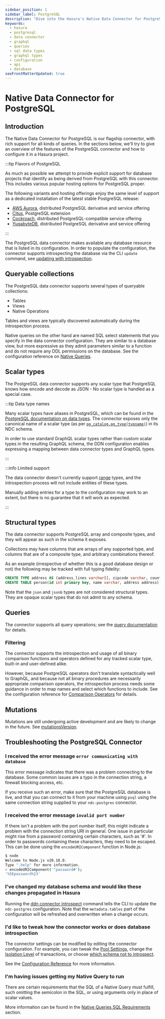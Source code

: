 ```yaml
---
sidebar_position: 1
sidebar_label: PostgreSQL
description: "Dive into the Hasura's Native Data Connector for PostgreSQL."
keywords:
  - hasura
  - postgresql
  - data connector
  - graphql
  - queries
  - sql data types
  - graphql types
  - configuration
  - api
  - database
seoFrontMatterUpdated: true
---
```


# Native Data Connector for PostgreSQL

## Introduction

The Native Data Connector for PostgreSQL is our flagship connector, with rich support for all kinds of queries. In the
sections below, we'll try to give an overview of the features of the PostgreSQL connector and how to configure it in a
Hasura project.

:::tip Flavors of PostgreSQL

As much as possible we attempt to provide explicit support for database projects that identify as being derived from
PostgreSQL with this connector. This includes various popular hosting options for PostgreSQL proper.

The following variants and hosting offerings enjoy the same level of support as a dedicated installation of the latest
stable PostgreSQL release:

- [AWS Aurora][AWS Aurora], distributed PostgreSQL derivative and service offering
- [Citus][Citus], PostgreSQL extension
- [Cockroach][Cockroach], distributed PostgreSQL-compatible service offering
- [YugabyteDB][YugabyteDB], distributed PostgreSQL derivative and service offering

:::

The PostgreSQL data connector makes available any database resource that is listed in its configuration. In order to
populate the configuration, the connector supports introspecting the database via the CLI `update` command, see
[updating with introspection](/connectors/postgresql/configuration-reference/index.mdx#updating-with-introspection).

## Queryable collections

The PostgreSQL data connector supports several types of queryable collections:

- Tables
- Views
- Native Operations

Tables and views are typically discovered automatically during the introspection process.

Native queries on the other hand are named SQL select statements that you specify in the data connector configuration.
They are similar to a database view, but more expressive as they admit parameters similar to a function and do not
require any DDL permissions on the database. See the configuration reference on
[Native Queries](/connectors/postgresql/native-operations/).

## Scalar types

The PostgreSQL data connector supports any scalar type that PostgreSQL knows how encode and decode as JSON - No scalar
type is handled as a special case.

:::tip Data type names

Many scalar types have aliases in PostgreSQL, which can be found in the [PostgreSQL documentation on data
types][PostgreSQL: data types]. The connector exposes only the canonical name of a scalar type (as per
[`pg_catalog.pg_type(typname)`][PostgreSQL: pg_type]) in its NDC schema.

In order to use standard GraphQL scalar types rather than custom scalar types in the resulting GraphQL schema, the DDN
configuration enables expressing a mapping between data connector types and GraphQL types.

:::

:::info Limited support

The data connector doesn't currently support [range][PostgreSQL: CREATE TYPE] types, and the introspection process will
not include entities of these types.

Manually adding entries for a type to the configuration may work to an extent, but there is no guarantee that it will
work as expected.

:::

## Structural types

The data connector supports PostgreSQL array and composite types, and they will appear as such in the schema it exposes.

Collections may have columns that are arrays of any supported type, and columns that are of a composite type, and
arbitrary combinations thereof.

As an example (irrespective of whether this is a good database design or not) the following may be tracked with full
typing fidelity:

```sql
CREATE TYPE address AS (address_lines varchar[], zipcode varchar, country varchar);
CREATE TABLE person(id int primary key, name varchar, address address);
```

Note that the `json` and `jsonb` types are not considered structural types. They are opaque scalar types that do not
admit to any schema.

## Queries

The connector supports all query operations; see the [query documentation](/graphql-api/queries/index.mdx) for details.

### Filtering

The connector supports the introspection and usage of all binary comparison functions and operators defined for any
tracked scalar type, built-in and user-defined alike.

However, because PostgreSQL operators don't translate syntactically well to GraphQL, and because not all binary
procedures are necessarily appropriate comparison operators, the introspection process needs some guidance in order to
map names and select which functions to include. See the configuration reference for
[Comparison Operators](/connectors/postgresql/configuration-reference/version-4#scalartypes) for details.

## Mutations

Mutations are still undergoing active development and are likely to change in the future. See
[mutationsVersion](/connectors/postgresql/configuration-reference/version-4#mutationsversion).

## Troubleshooting the PostgreSQL Connector

### I received the error message `error communicating with database`

This error message indicates that there was a problem connecting to the database. Some common issues are a typo in the
connection string, a firewall blocking access, etc.

If you receive such an error, make sure that the PostgreSQL database is live, and that you can connect to it from your
machine using `psql` using the same connection string supplied to your `ndc-postgres` connector.

### I received the error message `invalid port number`

If there isn't a problem with the port number itself, this might indicate a problem with the connection string URI in
general. One issue in particular might rise from a password containing certain characters, such as '#'. In order to
passwords containing these characters, they need to be escaped. This can be done using the `encodeURIComponent` function
in Node.js:

```sh
$ node
Welcome to Node.js v20.10.0.
Type ".help" for more information.
> encodeURIComponent('^password#');
'%5Epassword%23'
```

### I've changed my database schema and would like these changes propagated in Hasura

Running the [ddn connector introspect](/cli/commands/ddn_connector_introspect.mdx) command tells the CLI to update the
`ndc-postgres` configuration. Note that the `metadata.tables` part of the configuration will be refreshed and
overwritten when a change occurs.

### I'd like to tweak how the connector works or does database introspection

The connector settings can be modified by editing the connector configuration. For example, you can tweak the
[Pool Settings](/connectors/postgresql/configuration-reference/version-4#poolsettings), change the
[Isolation Level](/connectors/postgresql/configuration-reference/version-4#isolationlevel) of transactions, or choose
[which schema not to introspect](/connectors/postgresql/configuration-reference/version-4#excludedschemas).

See the [Configuration Reference](/connectors/postgresql/configuration-reference) for more information.

### I'm having issues getting my Native Query to run

There are certain requirements that the SQL of a Native Query must fulfill, such omitting the semicolon in the SQL, or
using arguments only in place of scalar values.

More information can be found in the
[Native Queries SQL Requirements](/connectors/postgresql/native-operations/index.mdx) section.

[PostgreSQL: pg_type]: https://www.postgresql.org/docs/current/catalog-pg-type.html
[PostgreSQL: data types]: https://www.postgresql.org/docs/current/datatype.html
[PostgreSQL: CREATE DOMAIN]: https://www.postgresql.org/docs/current/sql-createdomain.html
[PostgreSQL: CREATE TYPE]: https://www.postgresql.org/docs/current/sql-createtype.html
[AWS Aurora]: https://aws.amazon.com/rds/aurora/
[Citus]: https://citusdata.com
[Cockroach]: https://cockroachlabs.com
[YugabyteDB]: https://yugabyte.com
